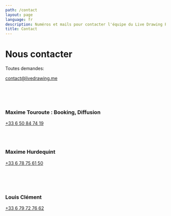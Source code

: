 ```yaml
---
path: /contact
layout: page
language: fr
description: Numéros et mails pour contacter l'équipe du Live Drawing Project
title: Contact
---
```


# Nous contacter

Toutes demandes:

<a href="mailto:contact@livedrawing.me">contact@livedrawing.me</a>

<br />
<br />
<br />

### Maxime Touroute : Booking, Diffusion

<a href="telto:+336 50 84 74 19">+33 6 50 84 74 19</a>

<br />
<br />

### Maxime Hurdequint

<a href="telto:+336 78 75 61 50">+33 6 78 75 61 50</a>

<br />
<br />
<br />

### Louis Clément

<a href="telto:+336 79 72 76 62">+33 6 79 72 76 62</a>

